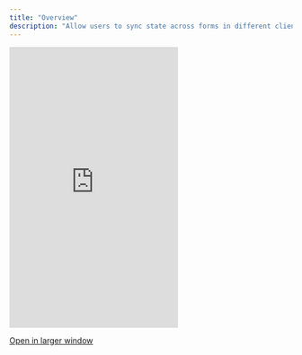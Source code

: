 ```yaml
---
title: "Overview"
description: "Allow users to sync state across forms in different clients"
---
```



 <Frame>
  <iframe
    src="https://landing-page-demo-velt.vercel.app/?feature=live-state-sync&layout=horizontal"
    scrolling="no"
    frameBorder="0"
    className="w-full"
    height="500px"
  ></iframe>
  </Frame>

[Open in larger window](https://landing-page-demo-velt.vercel.app/?feature=live-state-sync&layout=horizontal)